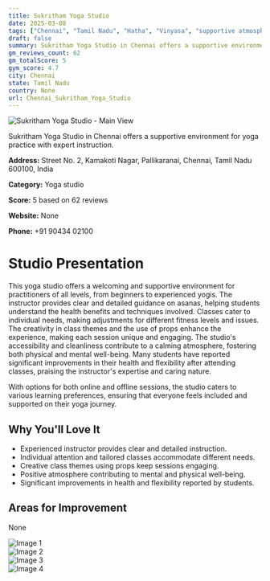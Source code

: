 ```yaml
---
title: Sukritham Yoga Studio
date: 2025-03-08
tags: ["Chennai", "Tamil Nadu", "Hatha", "Vinyasa", "supportive atmosphere", "accessible", "Chennai"]  
draft: false
summary: Sukritham Yoga Studio in Chennai offers a supportive environment for yoga practice with expert instruction.
gm_reviews_count: 62
gm_totalScore: 5
gym_score: 4.7
city: Chennai
state: Tamil Nadu
country: None
url: Chennai_Sukritham_Yoga_Studio
---
```


<div className="aspect-[16/9] relative my-8">
  <img 
    src="https://lh5.googleusercontent.com/p/AF1QipNDWLXnKd6KhsIJGzlwBlxJQZaEGjXznnj4vO7Y=w1920-h1080-k-no"
    alt="Sukritham Yoga Studio - Main View"
    className="object-cover absolute inset-0 w-full h-full rounded-lg"
  />
</div>

Sukritham Yoga Studio in Chennai offers a supportive environment for yoga practice with expert instruction.

**Address:** Street No. 2, Kamakoti Nagar, Pallikaranai, Chennai, Tamil Nadu 600100, India

**Category:** Yoga studio

**Score:** 5 based on 62 reviews

**Website:** None

**Phone:** +91 90434 02100

# Studio Presentation

This yoga studio offers a welcoming and supportive environment for practitioners of all levels, from beginners to experienced yogis. The instructor provides clear and detailed guidance on asanas, helping students understand the health benefits and techniques involved. Classes cater to individual needs, making adjustments for different fitness levels and issues. The creativity in class themes and the use of props enhance the experience, making each session unique and engaging. The studio's accessibility and cleanliness contribute to a calming atmosphere, fostering both physical and mental well-being. Many students have reported significant improvements in their health and flexibility after attending classes, praising the instructor's expertise and caring nature.

With options for both online and offline sessions, the studio caters to various learning preferences, ensuring that everyone feels included and supported on their yoga journey.

## Why You'll Love It

- Experienced instructor provides clear and detailed instruction.
- Individual attention and tailored classes accommodate different needs.
- Creative class themes using props keep sessions engaging.
- Positive atmosphere contributing to mental and physical well-being.
- Significant improvements in health and flexibility reported by students.

## Areas for Improvement

None

<div className="grid grid-cols-1 xl:grid-cols-2 gap-4 my-8">
<div className="aspect-[4/3] relative"><img src="https://lh3.googleusercontent.com/p/AF1QipP2CXqtsiYNLVQOmJmtjOI82vc3xZn0FhZR8PwZ=w1920-h1080-k-no" alt="Image 1" className="object-cover absolute inset-0 w-full h-full rounded-lg" /></div>
<div className="aspect-[4/3] relative"><img src="https://lh5.googleusercontent.com/p/AF1QipPkZILvQxdDHQVGSDQESiBtIENFe20qvt5NZ07o=w1920-h1080-k-no" alt="Image 2" className="object-cover absolute inset-0 w-full h-full rounded-lg" /></div>
<div className="aspect-[4/3] relative"><img src="https://lh5.googleusercontent.com/p/AF1QipOQ_cltsCl-HrFGwm13SKsijOfeMfjpPC0PJTRQ=w1920-h1080-k-no" alt="Image 3" className="object-cover absolute inset-0 w-full h-full rounded-lg" /></div>
<div className="aspect-[4/3] relative"><img src="https://lh5.googleusercontent.com/p/AF1QipOE19gvrR_7Ri7yRYRE1_vYtpF2uCZsIu91A9h3=w1920-h1080-k-no" alt="Image 4" className="object-cover absolute inset-0 w-full h-full rounded-lg" /></div>
</div>